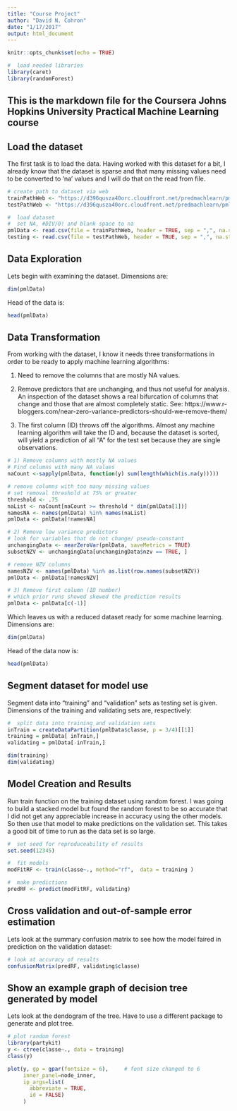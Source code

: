 ```yaml
---
title: "Course Project"
author: "David N. Cohron"
date: "1/17/2017"
output: html_document
---
```


```r
knitr::opts_chunk$set(echo = TRUE)

#  load needed libraries
library(caret)
library(randomForest)
```

##  This is the markdown file for the Coursera Johns Hopkins University Practical Machine Learning course

## Load the dataset

The first task is to load the data.  Having worked with this dataset for a bit, I already know that the dataset is sparse and that many missing values need to be converted to 'na' values and I will do that on the read from file.

```r
# create path to dataset via web
trainPathWeb <- "https://d396qusza40orc.cloudfront.net/predmachlearn/pml-training.csv"
testPathWeb <- "https://d396qusza40orc.cloudfront.net/predmachlearn/pml-testing.csv"

#  load dataset
#  set NA, #DIV/0! and blank space to na
pmlData <- read.csv(file = trainPathWeb, header = TRUE, sep = ",", na.strings = c("NA", "#DIV/0!", ""))
testing <- read.csv(file = testPathWeb, header = TRUE, sep = ",", na.strings = c("NA", "#DIV/0!", ""))

```

## Data Exploration

Lets begin with examining the dataset. Dimensions are:

```r
dim(pmlData)

```

Head of the data is:

```r
head(pmlData)

```


## Data Transformation

From working with the dataset, I know it needs three transformations in order to be ready to apply machine learning algorithms:

1)  Need to remove the columns that are mostly NA values.

2)  Remove predictors that are unchanging, and thus not useful for analysis.  An inspection of
the dataset shows a real bifurcation of columns that change and those that are almost completely static. See: https://www.r-bloggers.com/near-zero-variance-predictors-should-we-remove-them/

3)  The first column (ID) throws off the algorithms.  Almost any machine learning algorithm will take the ID and, because the dataset is sorted, will yield a prediction of all "A" for the test set because they are single observations.

```r
# 1) Remove columns with mostly NA values
# Find columns with many NA values
naCount <-sapply(pmlData, function(y) sum(length(which(is.na(y)))))

# remove columns with too many missing values
# set removal threshold at 75% or greater
threshold <- .75
naList <- naCount[naCount >= threshold * dim(pmlData[1])]
namesNA <- names(pmlData) %in% names(naList)
pmlData <- pmlData[!namesNA]

# 2) Remove low variance predictors
# look for variables that do not change/ pseudo-constant
unchangingData <- nearZeroVar(pmlData, saveMetrics = TRUE)
subsetNZV <- unchangingData[unchangingData$nzv == TRUE, ]

# remove NZV columns
namesNZV <- names(pmlData) %in% as.list(row.names(subsetNZV))
pmlData <- pmlData[!namesNZV]

# 3) Remove first column (ID number)
# which prior runs showed skewed the prediction results
pmlData <- pmlData[c(-1)]
```

Which leaves us with a reduced dataset ready for some machine learning. Dimensions are:

```r
dim(pmlData)

```

Head of the data now is:

```r
head(pmlData)

```


## Segment dataset for model use

Segment data into "training" and "validation" sets as testing set is given. 
Dimensions of the training and validating sets are, respectively:

```r
#  split data into training and validation sets
inTrain = createDataPartition(pmlData$classe, p = 3/4)[[1]]
training = pmlData[ inTrain,]
validating = pmlData[-inTrain,]

dim(training)
dim(validating)
```


## Model Creation and Results

Run train function on the training dataset using random forest.  I was going to build a stacked model but found the random forest to be so accurate that I did not get any appreciable increase in accuracy using the other models.  So then use that model to make predictions on the validation set.  This takes a good bit of time to run as the data set is so large.

```r
#  set seed for reproduceability of results
set.seed(12345)

#  fit models
modFitRF <- train(classe~., method="rf",  data = training )

#  make predictions
predRF <- predict(modFitRF, validating)

```

##  Cross validation and out-of-sample error estimation
Lets look at the summary confusion matrix to see how the model faired in prediction on the validation dataset:

```r
# look at accuracy of results
confusionMatrix(predRF, validating$classe)

```


## Show an example graph of decision tree generated by model

Lets look at the dendogram of the tree.  Have to use a different package to generate and plot tree.

```r
# plot random forest
library(partykit)
y <- ctree(classe~., data = training)
class(y)

plot(y, gp = gpar(fontsize = 6),     # font size changed to 6  
     inner_panel=node_inner,
     ip_args=list(
       abbreviate = TRUE, 
       id = FALSE)
     )

```